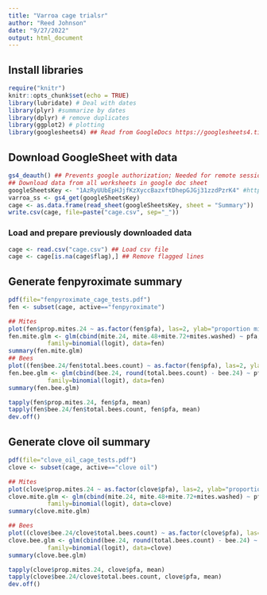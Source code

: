 ```yaml
---
title: "Varroa cage trialsr"
author: "Reed Johnson"
date: "9/27/2022"
output: html_document
---
```


## Install libraries
```r
require("knitr")
knitr::opts_chunk$set(echo = TRUE)
library(lubridate) # Deal with dates
library(plyr) #summarize by dates
library(dplyr) # remove duplicates
library(ggplot2) # plotting
library(googlesheets4) ## Read from GoogleDocs https://googlesheets4.tidyverse.org/
```

## Download GoogleSheet with data
```r
gs4_deauth() ## Prevents google authorization; Needed for remote session (but keys must be used and sheets must be shared to anyone)
## Download data from all worksheets in google doc sheet
googleSheetsKey <- "1AzRyUUbEpHJjfKzXyccBazxftDhepGJGj31zzdPzrK4" #https://docs.google.com/spreadsheets/d/1AzRyUUbEpHJjfKzXyccBazxftDhepGJGj31zzdPzrK4/edit#gid=0
varroa_ss <- gs4_get(googleSheetsKey)
cage <- as.data.frame(read_sheet(googleSheetsKey, sheet = "Summary"))
write.csv(cage, file=paste("cage.csv", sep="_"))
```
### Load and prepare previously downloaded data
```r
cage <- read.csv("cage.csv") ## Load csv file
cage <- cage[is.na(cage$flag),] ## Remove flagged lines
```

## Generate fenpyroximate summary
```r
pdf(file="fenpyroximate_cage_tests.pdf")
fen <- subset(cage, active=="fenpyroximate")

## Mites
plot(fen$prop.mites.24 ~ as.factor(fen$pfa), las=2, ylab="proportion mites killed (24 h.)", xlab="principal functioning agent", main="Fenpyroximate (0.1% in glycerol)")
fen.mite.glm <- glm(cbind(mite.24, mite.48+mite.72+mites.washed) ~ pfa,
           family=binomial(logit), data=fen)
summary(fen.mite.glm)
## Bees
plot((fen$bee.24/fen$total.bees.count) ~ as.factor(fen$pfa), las=2, ylab="proportion bees killed (24 h.)", xlab="principal functioning agent", main="Fenpyroximate (0.1% in glycerol)")
fen.bee.glm <- glm(cbind(bee.24, round(total.bees.count) - bee.24) ~ pfa,
           family=binomial(logit), data=fen)
summary(fen.bee.glm)

tapply(fen$prop.mites.24, fen$pfa, mean)
tapply(fen$bee.24/fen$total.bees.count, fen$pfa, mean)
dev.off()
```

## Generate clove oil summary
```r
pdf(file="clove_oil_cage_tests.pdf")
clove <- subset(cage, active=="clove oil")

## Mites
plot(clove$prop.mites.24 ~ as.factor(clove$pfa), las=2, ylab="proportion mites killed (24 h.)", xlab="principal functioning agent", main="Clove oil (0.3% in glycerol)")
clove.mite.glm <- glm(cbind(mite.24, mite.48+mite.72+mites.washed) ~ pfa,
           family=binomial(logit), data=clove)
summary(clove.mite.glm)

## Bees
plot((clove$bee.24/clove$total.bees.count) ~ as.factor(clove$pfa), las=2, ylab="proportion bees killed (24 h.)", xlab="principal functioning agent", main="Clove oil (0.3% in glycerol)")
clove.bee.glm <- glm(cbind(bee.24, round(total.bees.count) - bee.24) ~ pfa,
           family=binomial(logit), data=clove)
summary(clove.bee.glm)

tapply(clove$prop.mites.24, clove$pfa, mean)
tapply(clove$bee.24/clove$total.bees.count, clove$pfa, mean)
dev.off()
```


